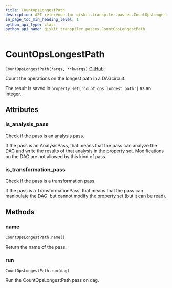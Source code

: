 ```yaml
---
title: CountOpsLongestPath
description: API reference for qiskit.transpiler.passes.CountOpsLongestPath
in_page_toc_min_heading_level: 1
python_api_type: class
python_api_name: qiskit.transpiler.passes.CountOpsLongestPath
---
```


# CountOpsLongestPath

<span id="qiskit.transpiler.passes.CountOpsLongestPath" />

`CountOpsLongestPath(*args, **kwargs)` [GitHub](https://github.com/qiskit/qiskit/tree/stable/0.14/qiskit/transpiler/passes/analysis/count_ops_longest_path.py "view source code")

Count the operations on the longest path in a DAGcircuit.

The result is saved in `property_set['count_ops_longest_path']` as an integer.

## Attributes

### is\_analysis\_pass

Check if the pass is an analysis pass.

If the pass is an AnalysisPass, that means that the pass can analyze the DAG and write the results of that analysis in the property set. Modifications on the DAG are not allowed by this kind of pass.

### is\_transformation\_pass

Check if the pass is a transformation pass.

If the pass is a TransformationPass, that means that the pass can manipulate the DAG, but cannot modify the property set (but it can be read).

## Methods

### name

<span id="qiskit.transpiler.passes.CountOpsLongestPath.name" />

`CountOpsLongestPath.name()`

Return the name of the pass.

### run

<span id="qiskit.transpiler.passes.CountOpsLongestPath.run" />

`CountOpsLongestPath.run(dag)`

Run the CountOpsLongestPath pass on dag.

